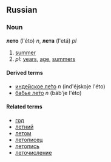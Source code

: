 ==Russian==
===Noun===
'''лето''' (l'éto) ''n'', '''лета''' (l'etá) ''pl''

# [[summer]]
# ''pl'': [[year]]s, [[age]], [[summer]]s

====Derived terms====
*[[индейское лето|инде́йское ле́то]] ''n'' (ind'éjskoje l'éto)
*[[бабье лето|ба́бье ле́то]] ''n'' (báb'je l'éto)

====Related terms====
*[[год]]
*[[летний]]
*[[летом]]
*[[летописец]]
*[[летопись]]
*[[леточисление]]